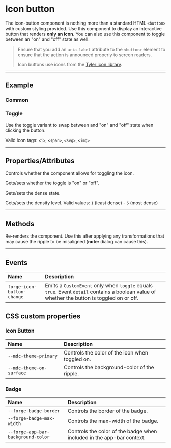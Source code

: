 
<PageSection>

# Icon button

The icon-button component is nothing more than a standard HTML `<button>` with custom styling provided. Use this component to display an interactive button that renders **only an icon**. You can also use this component to toggle between an "on" and "off" state as well.

> Ensure that you add an `aria-label` attribute to the `<button>` element to ensure that the action is announced properly to screen readers.
>
> Icon buttons use icons from the [Tyler icon library](https://forge.tylertech.com/core-components/iconography/library).

</PageSection>

---

<PageSection>

## Example

### Common

<LiveDemo 
dense 
codeHtml={IconButtonDefaultCodeHtml()}>
  <IconButtonDemo/>
</LiveDemo>

### Toggle

Use the toggle variant to swap between and "on" and "off" state when clicking the button.

Valid icon tags: `<i>`, `<span>`, `<svg>`, `<img>`

<LiveDemo 
dense 
codeHtml={IconButtonToggleCodeHtml()}>
  <IconButtonDemo toggle={true}/>
</LiveDemo>

</PageSection>

---

<PageSection>

## Properties/Attributes

<PropertyDef name="toggle" type="boolean" defaultValue="false">

Controls whether the component allows for toggling the icon.
  
</PropertyDef>

<PropertyDef name="isOn" type="boolean" defaultValue="false">

Gets/sets whether the toggle is "on" or "off".
  
</PropertyDef>

<PropertyDef name="dense" type="boolean" defaultValue="null">

Gets/sets the dense state.
  
</PropertyDef>

<PropertyDef name="densityLevel" type="number" defaultValue="5">

Gets/sets the density level. Valid values: `1` (least dense) - `6` (most dense)
  
</PropertyDef>

</PageSection>

---

<PageSection>

## Methods

<MethodDef name="layout(): void;">

Re-renders the component. Use this after applying any transformations that may cause the ripple to be misaligned (**note:** dialog can cause this).

</MethodDef>

</PageSection>

---

<PageSection>

## Events

| Name                                | Description
| :-----------------------------------| :------------------
| `forge-icon-button-change`            | Emits a `CustomEvent` only when `toggle` equals `true`. Event `detail` contains a boolean value of whether the button is toggled on or off.

</PageSection>

<PageSection>

## CSS custom properties

### Icon Button

| Name                                | Description
| :-----------------------------------| :------------------
| `--mdc-theme-primary`               | Controls the color of the icon when toggled on.
| `--mdc-theme-on-surface`            | Controls the background-color of the ripple.

### Badge

| Name                                | Description
| :-----------------------------------| :------------------
| `--forge-badge-border`                | Controls the border of the badge.
| `--forge-badge-max-width`             | Controls the max-width of the badge.
| `--forge-app-bar-background-color`    | Controls the color of the badge when included in the app-bar context.

</PageSection>
